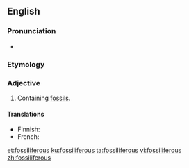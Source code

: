 ==English==

===Pronunciation===
* {{rhymes|ɪfəɹəs|lang=en}}

===Etymology===
{{suffix|en|fossil|iferous}}

===Adjective===
{{en-adj}}

# Containing [[fossil]]s.

====Translations====
{{trans-top|containing fossils}}
* Finnish: {{t|fi|fossiilipitoinen}}
* French: {{t+|fr|fossilifère}}
{{trans-mid}}
{{trans-bottom}}

[[et:fossiliferous]]
[[ku:fossiliferous]]
[[ta:fossiliferous]]
[[vi:fossiliferous]]
[[zh:fossiliferous]]